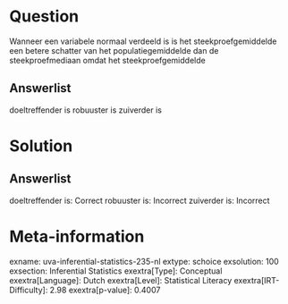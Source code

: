 Question
========

Wanneer een variabele normaal verdeeld is is het steekproefgemiddelde
een betere schatter van het populatiegemiddelde dan de steekproefmediaan
omdat het steekproefgemiddelde

Answerlist
----------

doeltreffender is
robuuster is
zuiverder is

Solution
========

Answerlist
----------

doeltreffender is: Correct
robuuster is: Incorrect
zuiverder is: Incorrect

Meta-information
================
exname: uva-inferential-statistics-235-nl
extype: schoice
exsolution: 100
exsection: Inferential Statistics
exextra[Type]: Conceptual
exextra[Language]: Dutch
exextra[Level]: Statistical Literacy
exextra[IRT-Difficulty]: 2.98
exextra[p-value]: 0.4007
